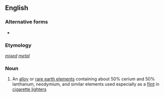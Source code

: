 {{also|mischmétal}}
==English==

===Alternative forms===
* {{l|en|misch metal}}

===Etymology===
{{uder|en|de|-}} ''[[mixed]] [[metal]]''

===Noun===
{{wikipedia}}
{{en-noun}}

# An [[alloy]] or [[rare earth element]]s containing about 50% cerium and 50% lanthanum, neodymium, and similar elements used especially as a [[flint]] in [[cigarette lighter]]s